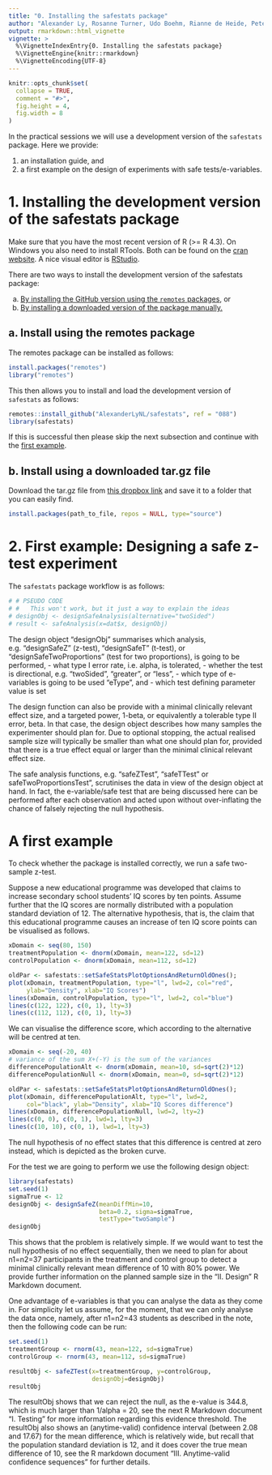 ```yaml
---
title: "0. Installing the safestats package"
author: "Alexander Ly, Rosanne Turner, Udo Boehm, Rianne de Heide, Peter Grunwald"
output: rmarkdown::html_vignette
vignette: >
  %\VignetteIndexEntry{0. Installing the safestats package}
  %\VignetteEngine{knitr::rmarkdown}
  %\VignetteEncoding{UTF-8}
---
```


```r
knitr::opts_chunk$set(
  collapse = TRUE,
  comment = "#>",
  fig.height = 4,
  fig.width = 8
)
```

In the practical sessions we will use a development version of the `safestats` package. Here we provide: 

1. an installation guide, and 
2. a first example on the design of experiments with safe tests/e-variables. 

# 1. Installing the development version of the safestats package
Make sure that you have the most recent version of R (>= R 4.3). On Windows you also need to install RTools. Both can be found on the [cran website](https://cran.r-project.org/). A nice visual editor is [RStudio](https://posit.co/downloads/). 

There are two ways to install the development version of the safestats package:

a. [By installing the GitHub version using the `remotes` packages](#installRemotes), or
b. [By installing a downloaded version of the package manually.](#installDownload) 

## a. <a name = "installRemotes">Install using the remotes package</a>
The remotes package can be installed as follows: 

```r
install.packages("remotes")
library("remotes")
```

This then allows you to install and load the development version of `safestats` as follows: 

```r
remotes::install_github("AlexanderLyNL/safestats", ref = "088")
library(safestats)
```

If this is successful then please skip the next subsection and continue with the [first example](#firstExample).

## b. <a name = "installDownload">Install using a downloaded tar.gz file</a>
Download the tar.gz file from [this dropbox link](https://www.dropbox.com/s/0961a8e3epqfbwg/safestats_0.8.8.tar.gz?dl=0) and save it to a folder that you can easily find. 

```r
install.packages(path_to_file, repos = NULL, type="source")
```

# 2. <a name = "firstExample">First example: Designing a safe z-test experiment</a>

The `safestats` package workflow is as follows: 

```r
# # PSEUDO CODE
# #   This won't work, but it just a way to explain the ideas
# designObj <- designSafeAnalysis(alternative="twoSided")
# result <- safeAnalysis(x=dat$x, designObj)
```

The design object "designObj" summarises which analysis, e.g. "designSafeZ" (z-test), "designSafeT" (t-test), or "designSafeTwoProportions" (test for two proportions), is going to be performed, 
- what type I error rate, i.e. alpha, is tolerated, 
- whether the test is directional, e.g. "twoSided", "greater", or "less",
- which type of e-variables is going to be used "eType", and
- which test defining parameter value is set 

The design function can also be provide with a minimal clinically relevant effect size, and a targeted power, 1-beta, or equivalently a tolerable type II error, beta. In that case, the design object describes how many samples the experimenter should plan for. Due to optional stopping, the actual realised sample size will typically be smaller than what one should plan for, provided that there is a true effect equal or larger than the minimal clinical relevant effect size. 

<!-- Further details on optional stopping are provided in the next R Markdown document "I. Testing".  -->

The safe analysis functions, e.g. "safeZTest", "safeTTest" or safeTwoProportionsTest", scrutinises the data in view of the  design object at hand. In fact, the e-variable/safe test that are being discussed here can be performed after each observation and acted upon without over-inflating the chance of falsely rejecting the null hypothesis.

# A first example
To check whether the package is installed correctly, we run a safe two-sample z-test. 

Suppose a new educational programme was developed that claims to increase secondary school students' IQ scores by ten points. Assume further that the IQ scores are normally distributed with a population standard deviation of 12. The alternative hypothesis, that is, the claim that this educational programme causes an increase of ten IQ score points can be visualised as follows.

```r
xDomain <- seq(80, 150)
treatmentPopulation <- dnorm(xDomain, mean=122, sd=12)
controlPopulation <- dnorm(xDomain, mean=112, sd=12)

oldPar <- safestats::setSafeStatsPlotOptionsAndReturnOldOnes();
plot(xDomain, treatmentPopulation, type="l", lwd=2, col="red",
     ylab="Density", xlab="IQ Scores")
lines(xDomain, controlPopulation, type="l", lwd=2, col="blue")
lines(c(122, 122), c(0, 1), lty=3)
lines(c(112, 112), c(0, 1), lty=3)
```
We can visualise the difference score, which according to the alternative will be centred at ten. 

```r
xDomain <- seq(-20, 40)
# variance of the sum X+(-Y) is the sum of the variances
differencePopulationAlt <- dnorm(xDomain, mean=10, sd=sqrt(2)*12)
differencePopulationNull <- dnorm(xDomain, mean=0, sd=sqrt(2)*12)

oldPar <- safestats::setSafeStatsPlotOptionsAndReturnOldOnes();
plot(xDomain, differencePopulationAlt, type="l", lwd=2,
     col="black", ylab="Density", xlab="IQ Scores difference")
lines(xDomain, differencePopulationNull, lwd=2, lty=2)
lines(c(0, 0), c(0, 1), lwd=1, lty=3)
lines(c(10, 10), c(0, 1), lwd=1, lty=3)
```
The null hypothesis of no effect states that this difference is centred at zero instead, which is depicted as the broken curve. 

For the test we are going to perform we use the following design object:

```r
library(safestats)
set.seed(1)
sigmaTrue <- 12
designObj <- designSafeZ(meanDiffMin=10,
                         beta=0.2, sigma=sigmaTrue,
                         testType="twoSample")
designObj
```
This shows that the problem is relatively simple. If we would want to test the null hypothesis of no effect sequentially, then we need to plan for about n1=n2=37 participants in the treatment and control group to detect a minimal clinically relevant mean difference of 10 with 80\% power. We provide further information on the planned sample size in the "II. Design" R Markdown document. 

One advantage of e-variables is that you can analyse the data as they come in. For simplicity let us assume, for the moment, that we can only analyse the data once, namely, after n1=n2=43 students as described in the note, then the following code can be run:

```r
set.seed(1)
treatmentGroup <- rnorm(43, mean=122, sd=sigmaTrue)
controlGroup <- rnorm(43, mean=112, sd=sigmaTrue)

resultObj <- safeZTest(x=treatmentGroup, y=controlGroup,
                       designObj=designObj)
resultObj
```
The resultObj shows that we can reject the null, as the e-value is 344.8, which is much larger than 1/alpha = 20, see the next R Markdown document "I. Testing" for more information regarding this evidence threshold. The resultObj also shows an (anytime-valid) confidence interval (between 2.08 and 17.67) for the mean difference, which is relatively wide, but recall that the population standard deviation is 12, and it does cover the true mean difference of 10, see the R markdown document "III. Anytime-valid confidence sequences" for further details.
